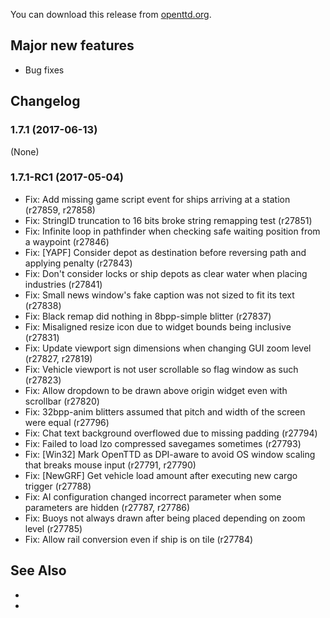 {{en/-}}
{{en/Development/OTTDVersions}}

{{en/Archive/OpenTTD/Release|prev=en/Archive/OpenTTD/OpenTTD 1.7.0|next=en/Archive/OpenTTD/OpenTTD 1.7.2|date=2017-06-13}}

You can download this release from [https://www.openttd.org/en/download-stable openttd.org].

==Major new features==
* Bug fixes

==Changelog==
=== 1.7.1 (2017-06-13) ===
(None)

=== 1.7.1-RC1 (2017-05-04) ===
* Fix: Add missing game script event for ships arriving at a station {{en/Development/Design Drafts/Flyspray|6560}} (r27859, r27858)
* Fix: StringID truncation to 16 bits broke string remapping test {{en/Development/Design Drafts/Flyspray|6555}} (r27851)
* Fix: Infinite loop in pathfinder when checking safe waiting position from a waypoint {{en/Development/Design Drafts/Flyspray|5926}} (r27846)
* Fix: [YAPF] Consider depot as destination before reversing path and applying penalty (r27843)
* Fix: Don't consider locks or ship depots as clear water when placing industries (r27841)
* Fix: Small news window's fake caption was not sized to fit its text (r27838)
* Fix: Black remap did nothing in 8bpp-simple blitter (r27837)
* Fix: Misaligned resize icon due to widget bounds being inclusive (r27831)
* Fix: Update viewport sign dimensions when changing GUI zoom level (r27827, r27819)
* Fix: Vehicle viewport is not user scrollable so flag window as such (r27823)
* Fix: Allow dropdown to be drawn above origin widget even with scrollbar (r27820)
* Fix: 32bpp-anim blitters assumed that pitch and width of the screen were equal {{en/Development/Design Drafts/Flyspray|6545}} (r27796)
* Fix: Chat text background overflowed due to missing padding {{en/Development/Design Drafts/Flyspray|6526}} (r27794)
* Fix: Failed to load lzo compressed savegames sometimes {{en/Development/Design Drafts/Flyspray|6450}} (r27793)
* Fix: [Win32] Mark OpenTTD as DPI-aware to avoid OS window scaling that breaks mouse input {{en/Development/Design Drafts/Flyspray|6366}} (r27791, r27790)
* Fix: [NewGRF] Get vehicle load amount after executing new cargo trigger {{en/Development/Design Drafts/Flyspray|6536}} (r27788)
* Fix: AI configuration changed incorrect parameter when some parameters are hidden {{en/Development/Design Drafts/Flyspray|6479}} (r27787, r27786)
* Fix: Buoys not always drawn after being placed depending on zoom level {{en/Development/Design Drafts/Flyspray|6508}} (r27785)
* Fix: Allow rail conversion even if ship is on tile {{en/Development/Design Drafts/Flyspray|6505}} (r27784)

==See Also==
* {{en/Forum|topic=76329|Forum topic for 1.7.1-RC1}}
* {{en/Archive/OpenTTD/OTTDNewsArticle|230|The 1.7.1-RC1 news article}}